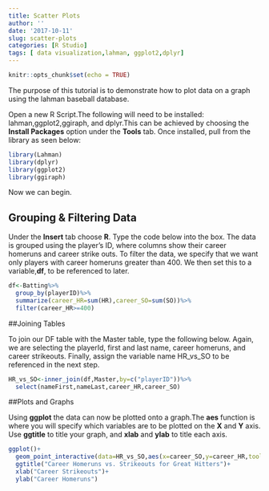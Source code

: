 ```yaml
---
title: Scatter Plots
author: ''
date: '2017-10-11'
slug: scatter-plots
categories: [R Studio]
tags: [ data visualization,lahman, ggplot2,dplyr]
---
```



```r
knitr::opts_chunk$set(echo = TRUE)
```

The purpose of this tutorial is to demonstrate how to plot data on a graph using the lahman baseball database. 

Open a new R Script.The following will need to be installed: lahman,ggplot2,ggiraph, and dplyr.This can be achieved by choosing the <b>Install Packages</b> option under the <b>Tools</b> tab. Once installed, pull from the library as seen below: 

```r
library(Lahman)
library(dplyr)
library(ggplot2)
library(ggiraph)
```

Now we can begin. 

## Grouping & Filtering Data

Under the <b>Insert</b> tab choose <b>R</b>. Type the code below into the box. The data is grouped using the player's ID, where columns show their career homeruns and career strike outs. To filter the data, we specify that we want only players with career homeruns greater than 400. We then set this to a variable,<b>df</b>, to be referenced to later. 

```r
df<-Batting%>%
  group_by(playerID)%>%
  summarize(career_HR=sum(HR),career_SO=sum(SO))%>%
  filter(career_HR>=400)
```



##Joining Tables

To join our DF table with the Master table, type the following below. Again, we are selecting the playerId, first and last name, career homeruns, and career strikeouts. Finally, assign the variable name HR_vs_SO to be referenced in the next step.
```r
HR_vs_SO<-inner_join(df,Master,by=c("playerID"))%>%
  select(nameFirst,nameLast,career_HR,career_SO)
```

##Plots and Graphs

Using <b>ggplot</b> the data can now be plotted onto a graph.The <b>aes</b> function is where you will specify which variables are to be plotted on the <b>X</b> and <b>Y</b> axis. Use <b>ggtitle</b> to title your graph, and <b>xlab</b> and <b>ylab</b> to title each axis.

```r
ggplot()+
  geom_point_interactive(data=HR_vs_SO,aes(x=career_SO,y=career_HR,tooltop=nameLast, data_id=nameLast))+
  ggtitle("Career Homeruns vs. Strikeouts for Great Hitters")+
  xlab("Career Strikeouts")+
  ylab("Career Homeruns")
 
```
